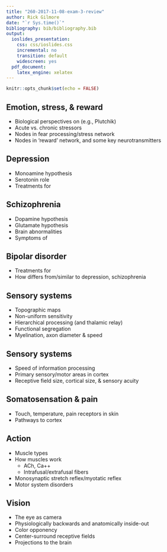 ```yaml
---
title: "260-2017-11-08-exam-3-review"
author: Rick Gilmore
date: "`r Sys.time()`"
bibliography: bib/bibliography.bib
output:
  ioslides_presentation:
    css: css/ioslides.css
    incremental: no
    transition: default
    widescreen: yes
  pdf_document:
    latex_engine: xelatex
---
```


```r
knitr::opts_chunk$set(echo = FALSE)
```

## Emotion, stress, & reward

- Biological perspectives on (e.g., Plutchik)
- Acute vs. chronic stressors
- Nodes in fear processing/stress network
- Nodes in 'reward' network, and some key neurotransmitters

## Depression

- Monoamine hypothesis
- Serotonin role
- Treatments for

## Schizophrenia

- Dopamine hypothesis
- Glutamate hypothesis 
- Brain abnormalities
- Symptoms of

## Bipolar disorder

- Treatments for
- How differs from/similar to depression, schizophrenia

## Sensory systems

- Topographic maps
- Non-uniform sensitivity
- Hierarchical processing (and thalamic relay)
- Functional segregation
- Myelination, axon diameter & speed

## Sensory systems

- Speed of information processing
- Primary sensory/motor areas in cortex
- Receptive field size, cortical size, & sensory acuity

## Somatosensation & pain

- Touch, temperature, pain receptors in skin
- Pathways to cortex

## Action

- Muscle types
- How muscles work
    - ACh, Ca++
    - Intrafusal/extrafusal fibers
- Monosynaptic stretch reflex/myotatic reflex
- Motor system disorders

## Vision

- The eye as camera
- Physiologically backwards and anatomically inside-out
- Color opponency
- Center-surround receptive fields
- Projections to the brain


